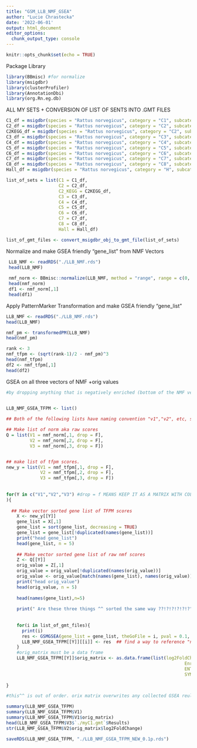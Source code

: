 ```yaml
---
title: "GSM_LLB_NMF_GSEA"
author: "Lucie Chrastecka"
date: '2022-06-01'
output: html_document
editor_options: 
  chunk_output_type: console
---
```


```r
knitr::opts_chunk$set(echo = TRUE)
```

Package Library
```r
library(BBmisc) #for normalize
library(msigdbr)
library(clusterProfiler)
library(AnnotationDbi)
library(org.Rn.eg.db)

```

ALL MY SETS + CONVERSION OF LIST OF SENTS INTO .GMT FILES
```r
C1_df = msigdbr(species = "Rattus norvegicus", category = "C1", subcategory = "")
C2_df = msigdbr(species = "Rattus norvegicus", category = "C2", subcategory = "CGP")
C2KEGG_df = msigdbr(species = "Rattus norvegicus", category = "C2", subcategory = "CP:KEGG")
C3_df = msigdbr(species = "Rattus norvegicus", category = "C3", subcategory = "MIR:MIRDB")
C4_df = msigdbr(species = "Rattus norvegicus", category = "C4", subcategory = "CGN")
C5_df = msigdbr(species = "Rattus norvegicus", category = "C5", subcategory = "BP")
C6_df = msigdbr(species = "Rattus norvegicus", category = "C6", subcategory = "")
C7_df = msigdbr(species = "Rattus norvegicus", category = "C7", subcategory = "IMMUNESIGDB")
C8_df = msigdbr(species = "Rattus norvegicus", category = "C8", subcategory = "") #update on all
Hall_df = msigdbr(species = "Rattus norvegicus", category = "H", subcategory = "")

list_of_sets = list(C1 = C1_df,
                    C2 = C2_df,
                    C2_KEGG = C2KEGG_df,
                    C3 = C3_df,
                    C4 = C4_df,
                    C5 = C5_df,
                    C6 = C6_df,
                    C7 = C7_df,
                    C8 = C8_df,
                    Hall = Hall_df)

list_of_gmt_files <- convert_msigdbr_obj_to_gmt_file(list_of_sets)
```

Normalize and make GSEA friendly "gene_list" from NMF Vectors
```r
 LLB_NMF <- readRDS("./LLB_NMF.rds")
 head(LLB_NMF)
 
 nmf_norm <- BBmisc::normalize(LLB_NMF, method = "range", range = c(0, 1), margin = 1L, on.constant = "quiet")
 head(nmf_norm)
 df1 <- nmf_norm[,1]
 head(df1)

```

Apply PatternMarker Transformation and make GSEA friendly "gene_list"
```r
LLB_NMF <- readRDS("./LLB_NMF.rds")
head(LLB_NMF)

nmf_pm <- transformedPM(LLB_NMF)
head(nmf_pm)

rank <- 3
nmf_tfpm <- (sqrt(rank-1)/2 - nmf_pm)^3
head(nmf_tfpm)
df2 <- nmf_tfpm[,1]
head(df2)
```


GSEA on all three vectors of NMF +orig values 
```r

#by dropping anything that is negatively enriched (bottom of the NMF vector) we do not consider as a hit. Therefore, we allow GESA  to focus only on the genes on the top of the NMF pile. 
 

LLB_NMF_GSEA_TFPM <- list()

## Both of the following lists have naming convention "v1","v2", etc, so you can index them in a single for loop by assigning the loop variable as the character string.

## Make list of norm aka raw scores
Q = list(V1 = nmf_norm[,1, drop = F],
         V2 = nmf_norm[,2, drop = F],
         V3 = nmf_norm[,3, drop = F])


## make list of tfpm scores.
new_y = list(V1 = nmf_tfpm[,1, drop = F],
             V2 = nmf_tfpm[,2, drop = F],
             V3 = nmf_tfpm[,3, drop = F])
    
    
for(Y in c("V1","V2","V3") #drop = f MEANS KEEP IT AS A MATRIX WITH COLLUMNS AND
){
  
  ## Make vector sorted gene list of TFPM scores
    X <- new_y[[Y]]
    gene_list = X[,1]
    gene_list = sort(gene_list, decreasing = TRUE)
    gene_list = gene_list[!duplicated(names(gene_list))]
    print("head gene_list")
    head(gene_list, n = 5)
    
    ## Make vector sorted gene list of raw nmf scores
    Z <- Q[[Y]]
    orig_value = Z[,1]
    orig_value = orig_value[!duplicated(names(orig_value))]
    orig_value <- orig_value[match(names(gene_list), names(orig_value))] #SORTED BASED ON GENE_LIST TO MAINTAIN ORDER
    print("head orig_value")
    head(orig_value, n = 5)
    
    head(names(gene_list),n=5)
    
    print(" Are these three things ^^ sorted the same way ??!?!?!?!?!?")
    
    
    for(i in list_of_gmt_files){
      print(i)
      res <- GSMGSEA(gene_list = gene_list, theGoFile = i, pval = 0.1, onlypos = TRUE) #drop to 0.1, onlypos is true because NMF
      LLB_NMF_GSEA_TFPM[[Y]][[i]] <- res  ## find a way to reference "nmf_norm" and "nmf_norm_org"
    }
    #orig_matrix must be a data frame
    LLB_NMF_GSEA_TFPM[[Y]]$orig_matrix <- as.data.frame(list(log2FoldChange = orig_value,
                                                                    EnrichmentScore = gene_list,
                                                                    ENTREZID = names(gene_list),
                                                                    SYMBOL = RatENT2RatSYM(names(gene_list)))) #rat conversion function returns some NA's 
    
}

#this^^ is out of order. orix matrix overwrites any collected GSEA reults and then a random data frame gets constructed from irrelevant garbage

summary(LLB_NMF_GSEA_TFPM)
summary(LLB_NMF_GSEA_TFPM$V1)
summary(LLB_NMF_GSEA_TFPM$V1$orig_matrix)
head(LLB_NMF_GSEA_TFPM$V3$`./myC1.gmt`$Results)
str(LLB_NMF_GSEA_TFPM$V2$orig_matrix$log2FoldChange)

saveRDS(LLB_NMF_GSEA_TFPM, "./LLB_NMF_GSEA_TFPM_NEW_0.1p.rds")

```